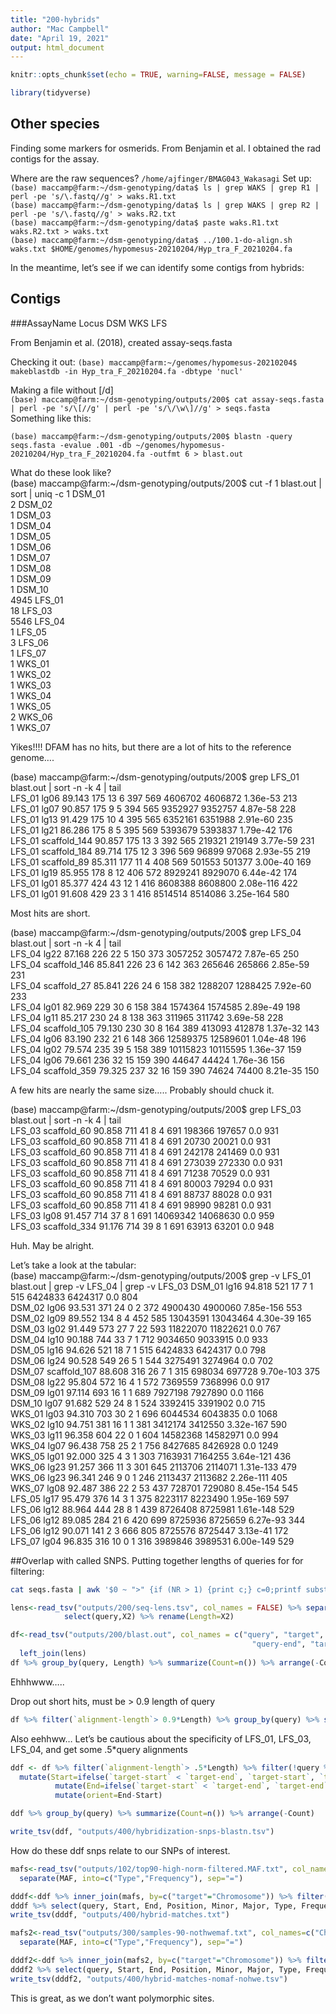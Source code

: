 ```yaml
---
title: "200-hybrids"
author: "Mac Campbell"
date: "April 19, 2021"
output: html_document
---
```


```r
knitr::opts_chunk$set(echo = TRUE, warning=FALSE, message = FALSE)
```

```r
library(tidyverse)
```

## Other species
Finding some markers for osmerids. From Benjamin et al. I obtained the rad contigs for the assay.

Where are the raw sequences?
`/home/ajfinger/BMAG043_Wakasagi`
Set up:    
`(base) maccamp@farm:~/dsm-genotyping/data$ ls | grep WAKS | grep R1 | perl -pe 's/\.fastq//g' > waks.R1.txt`     
`(base) maccamp@farm:~/dsm-genotyping/data$ ls | grep WAKS | grep R2 | perl -pe 's/\.fastq//g' > waks.R2.txt`    
`(base) maccamp@farm:~/dsm-genotyping/data$ paste waks.R1.txt waks.R2.txt > waks.txt`     
`(base) maccamp@farm:~/dsm-genotyping/data$ ../100.1-do-align.sh waks.txt $HOME/genomes/hypomesus-20210204/Hyp_tra_F_20210204.fa`

In the meantime, let's see if we can identify some contigs from hybrids:

## Contigs
###AssayName Locus DSM WKS LFS

From Benjamin et al. (2018), created assay-seqs.fasta

Checking it out:
`(base) maccamp@farm:~/genomes/hypomesus-20210204$ makeblastdb -in Hyp_tra_F_20210204.fa -dbtype 'nucl'`

Making a file without [/d]   
`(base) maccamp@farm:~/dsm-genotyping/outputs/200$ cat assay-seqs.fasta  | perl -pe 's/\[//g' | perl -pe 's/\/\w\]//g' > seqs.fasta`   
Something like this:

`(base) maccamp@farm:~/dsm-genotyping/outputs/200$ blastn -query seqs.fasta -evalue .001 -db ~/genomes/hypomesus-20210204/Hyp_tra_F_20210204.fa -outfmt 6 > blast.out`

What do these look like?     
(base) maccamp@farm:~/dsm-genotyping/outputs/200$ cut -f 1 blast.out | sort | uniq -c
      1 DSM_01   
      2 DSM_02   
      1 DSM_03   
      1 DSM_04  
      1 DSM_05   
      1 DSM_06   
      1 DSM_07     
      1 DSM_08   
      1 DSM_09   
      1 DSM_10    
   4945 LFS_01   
     18 LFS_03    
   5546 LFS_04    
      1 LFS_05    
      3 LFS_06   
      1 LFS_07    
      1 WKS_01  
      1 WKS_02     
      1 WKS_03  
      1 WKS_04  
      1 WKS_05  
      2 WKS_06    
      1 WKS_07     
 
 Yikes!!!! DFAM has no hits, but there are a lot of hits to the reference genome....
 
 (base) maccamp@farm:~/dsm-genotyping/outputs/200$ grep LFS_01 blast.out  | sort -n -k 4 | tail     
LFS_01	lg06	89.143	175	13	6	397	569	4606702	4606872	1.36e-53	213    
LFS_01	lg07	90.857	175	9	5	394	565	9352927	9352757	4.87e-58	228    
LFS_01	lg13	91.429	175	10	4	395	565	6352161	6351988	2.91e-60	235    
LFS_01	lg21	86.286	175	8	5	395	569	5393679	5393837	1.79e-42	176    
LFS_01	scaffold_144	90.857	175	13	3	392	565	219321	219149	3.77e-59	231     
LFS_01	scaffold_184	89.714	175	12	3	396	569	96899	97068	2.93e-55	219    
LFS_01	scaffold_89	85.311	177	11	4	408	569	501553	501377	3.00e-40	169    
LFS_01	lg19	85.955	178	8	12	406	572	8929241	8929070	6.44e-42	174    
LFS_01	lg01	85.377	424	43	12	1	416	8608388	8608800	2.08e-116	422   
LFS_01	lg01	91.608	429	23	3	1	416	8514514	8514086	3.25e-164	580   

Most hits are short.

(base) maccamp@farm:~/dsm-genotyping/outputs/200$ grep LFS_04 blast.out  | sort -n -k 4 | tail     
LFS_04	lg22	87.168	226	22	5	150	373	3057252	3057472	7.87e-65	250    
LFS_04	scaffold_146	85.841	226	23	6	142	363	265646	265866	2.85e-59	231    
LFS_04	scaffold_27	85.841	226	24	6	158	382	1288207	1288425	7.92e-60	233    
LFS_04	lg01	82.969	229	30	6	158	384	1574364	1574585	2.89e-49	198    
LFS_04	lg11	85.217	230	24	8	138	363	311965	311742	3.69e-58	228    
LFS_04	scaffold_105	79.130	230	30	8	164	389	413093	412878	1.37e-32	143   
LFS_04	lg06	83.190	232	21	6	148	366	12589375	12589601	1.04e-48	196   
LFS_04	lg02	79.574	235	39	5	158	389	10115823	10115595	1.36e-37	159   
LFS_04	lg06	79.661	236	32	15	159	390	44647	44424	1.76e-36	156   
LFS_04	scaffold_359	79.325	237	32	16	159	390	74624	74400	8.21e-35	150    

A few hits are nearly the same size..... Probably should chuck it.     

(base) maccamp@farm:~/dsm-genotyping/outputs/200$ grep LFS_03 blast.out  | sort -n -k 4 | tail    
LFS_03	scaffold_60	90.858	711	41	8	4	691	198366	197657	0.0	931    
LFS_03	scaffold_60	90.858	711	41	8	4	691	20730	20021	0.0	931    
LFS_03	scaffold_60	90.858	711	41	8	4	691	242178	241469	0.0	931       
LFS_03	scaffold_60	90.858	711	41	8	4	691	273039	272330	0.0	931     
LFS_03	scaffold_60	90.858	711	41	8	4	691	71238	70529	0.0	931   
LFS_03	scaffold_60	90.858	711	41	8	4	691	80003	79294	0.0	931   
LFS_03	scaffold_60	90.858	711	41	8	4	691	88737	88028	0.0	931   
LFS_03	scaffold_60	90.858	711	41	8	4	691	98990	98281	0.0	931   
LFS_03	lg08	91.457	714	37	8	1	691	14069342	14068630	0.0	959    
LFS_03	scaffold_334	91.176	714	39	8	1	691	63913	63201	0.0	948   

Huh.  May be alright.    

Let's take a look at the tabular:    
(base) maccamp@farm:~/dsm-genotyping/outputs/200$ grep -v LFS_01 blast.out | grep -v LFS_04 | grep -v LFS_03
DSM_01	lg16	94.818	521	17	7	1	515	6424833	6424317	0.0	804    
DSM_02	lg06	93.531	371	24	0	2	372	4900430	4900060	7.85e-156	553    
DSM_02	lg09	89.552	134	8	4	452	585	13043591	13043464	4.30e-39	165      
DSM_03	lg02	91.449	573	27	7	22	593	11822070	11822621	0.0	767    
DSM_04	lg10	90.188	744	33	7	1	712	9034650	9033915	0.0	933     
DSM_05	lg16	94.626	521	18	7	1	515	6424833	6424317	0.0	798     
DSM_06	lg24	90.528	549	26	5	1	544	3275491	3274964	0.0	702    
DSM_07	scaffold_107	88.608	316	26	7	1	315	698034	697728	9.70e-103	375      
DSM_08	lg22	95.804	572	16	4	1	572	7369559	7368996	0.0	917      
DSM_09	lg01	97.114	693	16	1	1	689	7927198	7927890	0.0	1166    
DSM_10	lg07	91.682	529	24	8	1	524	3392415	3391902	0.0	715     
WKS_01	lg03	94.310	703	30	2	1	696	6044534	6043835	0.0	1068    
WKS_02	lg10	94.751	381	16	1	1	381	3412174	3412550	3.32e-167	590     
WKS_03	lg11	96.358	604	22	0	1	604	14582368	14582971	0.0	994     
WKS_04	lg07	96.438	758	25	2	1	756	8427685	8426928	0.0	1249     
WKS_05	lg01	92.000	325	4	3	1	303	7163931	7164255	3.64e-121	436     
WKS_06	lg23	91.257	366	11	3	301	645	2113706	2114071	1.31e-133	479     
WKS_06	lg23	96.341	246	9	0	1	246	2113437	2113682	2.26e-111	405        
WKS_07	lg08	92.487	386	22	2	53	437	728701	729080	8.45e-154	545      
LFS_05	lg17	95.479	376	14	3	1	375	8223117	8223490	1.95e-169	597     
LFS_06	lg12	88.964	444	28	8	1	439	8726408	8725981	1.61e-148	529     
LFS_06	lg12	89.085	284	21	6	420	699	8725936	8725659	6.27e-93	344     
LFS_06	lg12	90.071	141	2	3	666	805	8725576	8725447	3.13e-41	172    
LFS_07	lg04	96.835	316	10	0	1	316	3989846	3989531	6.00e-149	529     
 


##Overlap with called SNPS.
Putting together lengths of queries for for filtering:
```sh
cat seqs.fasta | awk '$0 ~ ">" {if (NR > 1) {print c;} c=0;printf substr($0,2,100) "\t"; } $0 !~ ">" {c+=length($0);} END { print c; }' > seq-lens.tsv
```

```r
lens<-read_tsv("outputs/200/seq-lens.tsv", col_names = FALSE) %>% separate(X1, sep=" ", into=c("query","RADcontig","geno1","geno2","geno3")) %>%
            select(query,X2) %>% rename(Length=X2)
```


```r
df<-read_tsv("outputs/200/blast.out", col_names = c("query", "target", "%id", "alignment-length", "diffs", "gaps", "query-start",
                                                      "query-end", "target-start", "target-end", "e-value", "bitscore")) %>%
  left_join(lens)
df %>% group_by(query, Length) %>% summarize(Count=n()) %>% arrange(-Count)
```

 Ehhhwww.....
 
 Drop out short hits, must be > 0.9 length of query       
 
```r
df %>% filter(`alignment-length`> 0.9*Length) %>% group_by(query) %>% summarize(Count=n()) %>% arrange(-Count)
```
Also eehhww... 
Let's be cautious about the specificity of LFS_01, LFS_03, LFS_04, and get some .5*query alignments

```r
ddf <- df %>% filter(`alignment-length`> .5*Length) %>% filter(!query %in% c("LFS_01","LFS_03","LFS_04")) %>%
  mutate(Start=ifelse(`target-start` < `target-end`, `target-start`, `target-end`)) %>%
          mutate(End=ifelse(`target-start` < `target-end`, `target-end`, `target-start`)) %>%
          mutate(orient=End-Start)

ddf %>% group_by(query) %>% summarize(Count=n()) %>% arrange(-Count)

write_tsv(ddf, "outputs/400/hybridization-snps-blastn.tsv")

```

How do these ddf snps relate to our SNPs of interest.

```r

mafs<-read_tsv("outputs/102/top90-high-norm-filtered.MAF.txt", col_names=c("Chromosome","Position","Minor","Major","MAF"))  %>%
  separate(MAF, into=c("Type","Frequency"), sep="=")

dddf<-ddf %>% inner_join(mafs, by=c("target"="Chromosome")) %>% filter(Position > Start) %>% filter(Position < End)
dddf %>% select(query, Start, End, Position, Minor, Major, Type, Frequency)
write_tsv(dddf, "outputs/400/hybrid-matches.txt")
```

```r
mafs2<-read_tsv("outputs/300/samples-90-nothwemaf.txt", col_names=c("Chromosome","Position","Minor","Major","MAF"))  %>%
  separate(MAF, into=c("Type","Frequency"), sep="=")

dddf2<-ddf %>% inner_join(mafs2, by=c("target"="Chromosome")) %>% filter(Position > Start) %>% filter(Position < End)
dddf2 %>% select(query, Start, End, Position, Minor, Major, Type, Frequency)
write_tsv(dddf2, "outputs/400/hybrid-matches-nomaf-nohwe.tsv")
```

This is great, as we don't want polymorphic sites.

